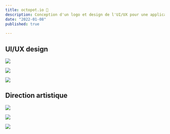 ```yaml
---
title: octopot.io 🐙
description: Conception d'un logo et design de l'UI/UX pour une application décentralisée
date: "2022-01-08"
published: true
  
---
```



## UI/UX design

![](/octopot-ui-mobile.webp)

![](/octopot-figma.png)

![](/octopot-ui-1.png)

## Direction artistique

![](/octopot-da-1.png)

![](/octopot-da-2.png)

![](/octopot-da-3.png)